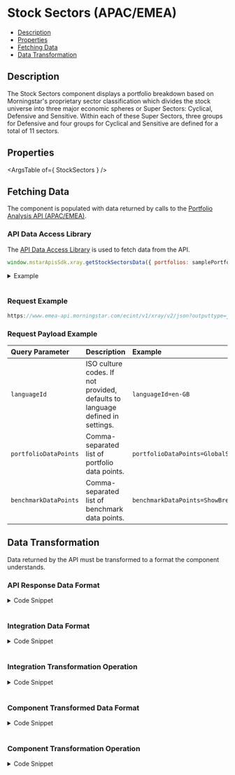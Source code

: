 
<Meta title="StockSectors" component={StockSectors} />

<style> {
  `
    details {
      padding: 10px;
      font-weight: bold;
      color: white;
      background: #3c3c3c;
    }
    summary {
      font-family: "Nunito Sans","San Francisco",BlinkMacSystemFont,"Segoe UI","Helvetica Neue",Helvetica,Arial,sans-serif;
      cursor: pointer;
    }
    .summary-text {
      padding-left: 5px;
      font-size: 15px;
    }
    .v-application--wrap {
        min-height: 100%
    }
  `}

</style>

# Stock Sectors (APAC/EMEA)

- [Description](#description)
- [Properties](#properties)
- [Fetching Data](#fetching-data)
- [Data Transformation](#data-transformation)


## Description
The Stock Sectors component displays a portfolio breakdown based on Morningstar's proprietary sector classification which divides the stock universe into three major economic spheres or Super Sectors: Cyclical, Defensive and Sensitive. Within each of these Super Sectors, three groups for Defensive and four groups for Cyclical and Sensitive are defined for a total of 11 sectors.

<Canvas withSource="open" withToolbar>
  <Story id="components-stock-sectors--story-details"></Story>
</Canvas>

## Properties

<ArgsTable of={ StockSectors } />

## Fetching Data

The component is populated with data returned by calls to the <a href={PORTFOLIO_ANALYSIS_EMEA_URL} target="_blank">Portfolio Analysis API (APAC/EMEA)</a>.
<!--
- [API Data Access Library](#api-data-access-library)
- [Request Example](#request)
- [Request Payload Example](#request-payload)
-->
### API Data Access Library

The <a href={DATA_ACCESS_LIBRARY} target="_blank">API Data Access Library</a> is used to fetch data from the API.

``` javascript dark
window.mstarApisSdk.xray.getStockSectorsData({ portfolios: samplePortfolio });
```
<details>
  <summary><span class="summary-text">Example</span></summary>

``` javascript dark

const samplePortfolio = {
    type: 3,
    benchmark: {
        "type": "Standard",
        "holdings": [
            {
                "identifier": "EUCA000555",
                "identifierType": "MSID",
                "weight": 100
            }
        ]
    },
    holdings: [
        {
            identifier: 'F0GBR052QA',
            identifierType: 'MSID',
            amount: 5000,
        },
        {
            identifier: 'F000000EY1',
            identifierType: 'MSID',
            amount: 2500,
        },
        {
            identifier: 'F00000OXG7',
            identifierType: 'MSID',
            amount: 2000,
        },
        {
            identifier: 'F00000TWNO',
            identifierType: 'MSID',
            amount: 10000,
        },
    ],
    name: 'UK demo portfolio - amount',
};

window.mstarApisSdk.xray.getStockSectorsData({ portfolios: samplePortfolio});
```
</details>
&nbsp;

### Request Example

```javascript dark
https://www.emea-api.morningstar.com/ecint/v1/xray/v2/json?outputtype=json&languageId={{languageId}}&portfolioDataPoints={{portfolioDataPoints}}&holdingDataPoints={{holdingDataPoints}}&benchmarkDataPoints={{benchmarkDataPoints}}

```

### Request Payload Example

| Query Parameter | Description|Example |
| :----------- | :--------| :----------- |
| `languageId` |	ISO culture codes. If not provided, defaults to language defined in settings. | `languageId=en-GB` |
| `portfolioDataPoints` | Comma-separated list of portfolio data points.| `portfolioDataPoints=GlobalStockSector` |
| `benchmarkDataPoints` | Comma-separated list of benchmark data points.| `benchmarkDataPoints=ShowBreakdown` |


## Data Transformation

Data returned by the API must be transformed to a format the component understands.
<!--
- [API Response Data Format](#api-response-data-format)
- [Integration Data Format](#integration-data-format)
- [Integration Transformation Operation](#integration-transformation-operation)
- [Component Transformed Data Format](#component-transformed-data-format)
- [Component Transformation Operation](#component-transformation-operation)
-->
### API Response Data Format
<details>
  <summary><span class="summary-text">Code Snippet</span></summary>

```json dark
{
    "status": {
        "detailedStatusMessage": "",
        "statusCode": 200,
        "statusDescription": "",
    },
    "breakdowns": {
        "globalStockSector": [
            {
                "salePosition": "N",
                "values": {
                    "99": 4.22914,
                    "101": 5.92901,
                    "102": 5.5638,
                    "103": 15.88212,
                    "104": 1.08254,
                    "205": 10.13091,
                    "206": 11.37925,
                    "207": 0.81383,
                    "308": 8.75619,
                    "309": 4.48632,
                    "310": 16.84596,
                    "311": 14.90093,
                },
            },
        ],
    },
    "benchmark": [
        {
            "breakdowns": {
                "globalStockSector": [
                    {
                        "salePosition": "N",
                        "values": {
                            "99": 0,
                            "101": 2.50603,
                            "102": 10.47011,
                            "103": 13.10258,
                            "104": 3.75471,
                            "205": 6.83606,
                            "206": 14.76033,
                            "207": 3.05778,
                            "308": 8.22896,
                            "309": 4.40115,
                            "310": 8.87266,
                            "311": 24.00964,
                        },
                    },
                ],
            },
        },
    ],
}
```
</details>
&nbsp;

### Integration Data Format
<details>
  <summary><span class="summary-text">Code Snippet</span></summary>

```json dark
{
    "stockSectors": {
        "portfolio": {
            "BasicMaterials": 7.07,
            "CommunicationServices": 6.33,
            "ConsumerCyclical": 10.47,
            "ConsumerDefensive": 7.97,
            "Cyclical": 41.17,
            "Defensive": 21.2,
            "Energy": 9.04,
            "FinancialServices": 21.14,
            "Healthcare": 9.15,
            "Industrials": 11.48,
            "RealEstate": 2.49,
            "Sensitive": 37.63,
            "Technology": 10.78,
            "Utilities": 4.08,
            "NotClassified": 0
        },
        "benchmark": {
            "BasicMaterials": 2.49,
            "CommunicationServices": 7.78,
            "ConsumerCyclical": 11.32,
            "ConsumerDefensive": 6.61,
            "Cyclical": 30.57,
            "Defensive": 23.48,
            "Energy": 4.75,
            "FinancialServices": 13.13,
            "Healthcare": 13.79,
            "Industrials": 9.03,
            "RealEstate": 3.63,
            "Sensitive": 45.95,
            "Technology": 24.39,
            "Utilities": 3.08,
            "NotClassified": 0
        }
    }
}
```
</details>
&nbsp;

### Integration Transformation Operation
<details>
  <summary><span class="summary-text">Code Snippet</span></summary>

```javascript dark
function getStockSectorsData(xrayData) {
    const sectorTypes = ['cyclical', 'sensitive', 'defensive'];
    const modelData = getComponentData(
        xrayData,
        'breakdowns.globalStockSector[0].values',
        'benchmark[0].breakdowns.globalStockSector[0].values',
    );
    const portfolioData = get(modelData, 'portfolio', null);
    const benchmarkData = get(modelData, 'benchmark', null);

    const portfolio = {};
    const benchmark = {};
    sectorTypes.forEach((sectorType) => {
        const mappingKey = stockSectorsMapping.stockSectors[sectorType];
        Object.keys(mappingKey).forEach((dataKey) => {
            portfolio[mappingKey[dataKey]] = portfolioData[dataKey];
            benchmark[mappingKey[dataKey]] = benchmarkData[dataKey];
        });
    });
    return {
        portfolio,
        benchmark,
    };
}
```
</details>
&nbsp;

### Component Transformed Data Format
<details>
  <summary><span class="summary-text">Code Snippet</span></summary>

```json dark
[
    {
        "name": "cyclical",
        "portfolio": "40.50",
        "benchmark": "30.76",
        "highlight": true
    },
    {
        "name": "basicMaterials",
        "portfolio": "7.30",
        "benchmark": "2.45"
    },
    {
        "name": "consumerCyclical",
        "portfolio": "10.21",
        "benchmark": "11.57"
    },
    {
        "name": "financialServices",
        "portfolio": "20.63",
        "benchmark": "13.25"
    },
    {
        "name": "realEstate",
        "portfolio": "2.36",
        "benchmark": "3.49"
    },
    {
        "name": "sensitive",
        "portfolio": "38.16",
        "benchmark": "44.74",
        "highlight": true
    },
    {
        "name": "communicationServices",
        "portfolio": "6.32",
        "benchmark": "7.47"
    },
    {
        "name": "energy",
        "portfolio": "9.43",
        "benchmark": "4.65"
    },
    {
        "name": "industrials",
        "portfolio": "11.67",
        "benchmark": "8.93"
    },
    {
        "name": "technology",
        "portfolio": "10.74",
        "benchmark": "23.69"
    },
    {
        "name": "defensive",
        "portfolio": "21.34",
        "benchmark": "24.50",
        "highlight": true
    },
    {
        "name": "consumerDefensive",
        "portfolio": "8.06",
        "benchmark": "6.72"
    },
    {
        "name": "healthcare",
        "portfolio": "9.53",
        "benchmark": "14.76"
    },
    {
        "name": "utilities",
        "portfolio": "3.75",
        "benchmark": "3.02"
    }
]
```
</details>
&nbsp;

### Component Transformation Operation
<details>
  <summary><span class="summary-text">Code Snippet</span></summary>

```javascript dark
parsedModelData() {
    if (this.modelData) {
        let stockSectorsData = [];
        const portfolioData = get(this.modelData, 'stockSectors.portfolio', null);
        const benchmarkData = get(this.modelData, 'stockSectors.benchmark', null);
        const mapping = outputMapping.stockSectors;
        this.sectorTypes.forEach((key) => {
            const breakdown = [];
            const mappingKey = mapping[key];
            let netPortfolio = 0;
            let netBenchmark = 0;

            Object.values(mappingKey).forEach((dataKey) => {
                netPortfolio += portfolioData[dataKey] || 0;
                netBenchmark += benchmarkData[dataKey] || 0;
                breakdown.push({
                    name: lowerFirst(dataKey.toString()),
                    portfolio: portfolioData ? this.formatNumber(portfolioData[dataKey]) : '-',
                    benchmark: benchmarkData ? this.formatNumber(benchmarkData[dataKey]) : '-',
                });
            });
            breakdown.unshift({
                name: key,
                portfolio: this.formatNumber(netPortfolio) || '-',
                benchmark: this.formatNumber(netBenchmark) || '-',
                highlight: true,
            });
            stockSectorsData = [...stockSectorsData, ...breakdown];
        });
        return stockSectorsData;
    }
    return [];
},
```
</details>
&nbsp;
